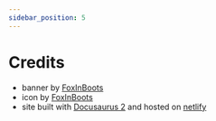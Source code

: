 ```yaml
---
sidebar_position: 5
---
```


# Credits

- banner by [FoxInBoots](https://thefoxinboots.tumblr.com)
- icon by [FoxInBoots](https://thefoxinboots.tumblr.com)
- site built with [Docusaurus 2](https://docusaurus.io) and hosted on [netlify](https://netlify.com)